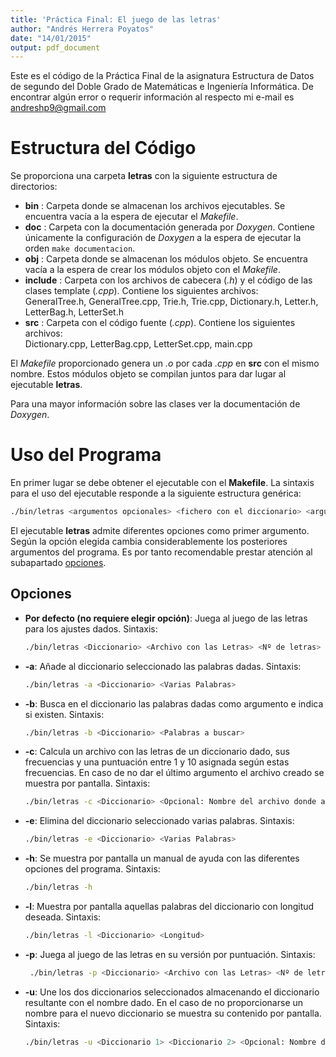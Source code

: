 ```yaml
---
title: 'Práctica Final: El juego de las letras'
author: "Andrés Herrera Poyatos"
date: "14/01/2015"
output: pdf_document
---
```


Este es el código de la Práctica Final de la asignatura Estructura de Datos
de segundo del Doble Grado de Matemáticas e Ingeniería Informática. De encontrar
algún error o requerir información al respecto mi e-mail es <andreshp9@gmail.com>

# Estructura del Código #

Se proporciona una carpeta **letras** con la siguiente estructura de directorios:

- **bin** : Carpeta donde se almacenan los archivos ejecutables. Se encuentra vacía
  a la espera de ejecutar el *Makefile*. 
- **doc** : Carpeta con la documentación generada por *Doxygen*. Contiene únicamente
  la configuración de *Doxygen* a la espera de ejecutar la orden `make documentacion`.
- **obj** : Carpeta donde se almacenan los módulos objeto. Se encuentra vacía a la espera
  de crear los módulos objeto con el *Makefile*.
- **include** : Carpeta con los archivos de cabecera (*.h*) y el código de las clases template
  (*.cpp*). Contiene los siguientes archivos:  
  GeneralTree.h, GeneralTree.cpp, Trie.h, Trie.cpp, Dictionary.h, Letter.h, LetterBag.h, LetterSet.h
- **src** : Carpeta con el código fuente (*.cpp*). Contiene los siguientes archivos:  
  Dictionary.cpp, LetterBag.cpp, LetterSet.cpp, main.cpp

El *Makefile* proporcionado genera un *.o* por cada *.cpp* en **src** con el mismo
nombre. Estos módulos objeto se compilan juntos para dar lugar al ejecutable **letras**.

Para una mayor información sobre las clases ver la documentación de *Doxygen*.

# Uso del Programa #

En primer lugar se debe obtener el ejecutable con el **Makefile**. 
La sintaxis para el uso del ejecutable responde a la siguiente estructura genérica:

~~~bash
./bin/letras <argumentos opcionales> <fichero con el diccionario> <argumentos pertinentes>
~~~

El ejecutable **letras** admite diferentes opciones como primer argumento. Según la opción elegida cambia 
considerablemente los posteriores argumentos del programa. Es por tanto recomendable prestar atención al 
subapartado [opciones](#opciones).

## Opciones ##

+ **Por defecto (no requiere elegir opción)**: Juega al juego de las letras para los ajustes dados.
    Sintaxis: 
   
    ~~~bash
    ./bin/letras <Diccionario> <Archivo con las Letras> <Nº de letras>
    ~~~
   
+ **-a**: Añade al diccionario seleccionado las palabras dadas. Sintaxis: 
    
    ~~~bash
    ./bin/letras -a <Diccionario> <Varias Palabras>
    ~~~
    
+ **-b**: Busca en el diccionario las palabras dadas como argumento e indica si existen. Sintaxis: 
    
    ~~~bash
    ./bin/letras -b <Diccionario> <Palabras a buscar>
    ~~~
    
+ **-c**: Calcula un archivo con las letras de un diccionario dado, sus frecuencias y una puntuación entre 
  1 y 10 asignada según estas frecuencias. En caso de no dar el último argumento el archivo creado se 
  muestra por pantalla. Sintaxis: 
    
    ~~~bash
    ./bin/letras -c <Diccionario> <Opcional: Nombre del archivo donde almacenar el resultado>
    ~~~
    
+ **-e**: Elimina del diccionario seleccionado varias palabras. Sintaxis: 
    
    ~~~bash
    ./bin/letras -e <Diccionario> <Varias Palabras>
    ~~~
    
+ **-h**: Se muestra por pantalla un manual de ayuda con las diferentes opciones del programa. Sintaxis: 
    
    ~~~bash
    ./bin/letras -h
    ~~~
    
+ **-l**: Muestra por pantalla aquellas palabras del diccionario con longitud deseada.
    Sintaxis: 
    
    ~~~bash
    ./bin/letras -l <Diccionario> <Longitud>
    ~~~
    
+ **-p**: Juega al juego de las letras en su versión por puntuación.
    Sintaxis: 
     
    ~~~bash
     ./bin/letras -p <Diccionario> <Archivo con las Letras> <Nº de letras>
    ~~~
+ **-u**: Une los dos diccionarios seleccionados almacenando el diccionario resultante con el nombre dado.
    En el caso de no proporcionarse un nombre para el nuevo diccionario se muestra su contenido por 
    pantalla. Sintaxis: 
     
    ~~~bash
    ./bin/letras -u <Diccionario 1> <Diccionario 2> <Opcional: Nombre del nuevo diccionario>
    ~~~
    